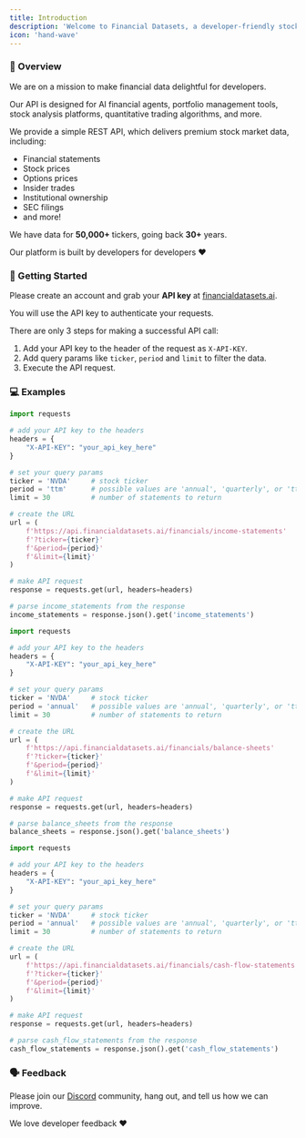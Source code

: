 ```yaml
---
title: Introduction
description: 'Welcome to Financial Datasets, a developer-friendly stock market API.'
icon: 'hand-wave'
---
```


### 👋  Overview
We are on a mission to make financial data delightful for developers.

Our API is designed for AI financial agents, portfolio management tools,
stock analysis platforms, quantitative trading algorithms, and more.

We provide a simple REST API, which delivers premium stock market data, including:
- Financial statements
- Stock prices
- Options prices
- Insider trades
- Institutional ownership
- SEC filings
- and more!

We have data for <b>50,000+</b> tickers, going back <b>30+</b> years.

Our platform is built by developers for developers ❤️

###  🚀  Getting Started
Please create an account and grab your <b>API key</b> at [financialdatasets.ai](https://financialdatasets.ai).

You will use the API key to authenticate your requests.

There are only 3 steps for making a successful API call:
1. Add your API key to the header of the request as `X-API-KEY`.
2. Add query params like `ticker`, `period` and `limit` to filter the data.
3. Execute the API request.

### 💻  Examples

<CodeGroup>

```python Income Statements
import requests

# add your API key to the headers
headers = {
    "X-API-KEY": "your_api_key_here"
}

# set your query params
ticker = 'NVDA'     # stock ticker
period = 'ttm'      # possible values are 'annual', 'quarterly', or 'ttm'
limit = 30          # number of statements to return

# create the URL
url = (
    f'https://api.financialdatasets.ai/financials/income-statements'
    f'?ticker={ticker}'
    f'&period={period}'
    f'&limit={limit}'
)

# make API request
response = requests.get(url, headers=headers)

# parse income_statements from the response
income_statements = response.json().get('income_statements')
```

```python Balance Sheets
import requests

# add your API key to the headers
headers = {
    "X-API-KEY": "your_api_key_here"
}

# set your query params
ticker = 'NVDA'     # stock ticker
period = 'annual'   # possible values are 'annual', 'quarterly', or 'ttm'
limit = 30          # number of statements to return

# create the URL
url = (
    f'https://api.financialdatasets.ai/financials/balance-sheets'
    f'?ticker={ticker}'
    f'&period={period}'
    f'&limit={limit}'
)

# make API request
response = requests.get(url, headers=headers)

# parse balance_sheets from the response
balance_sheets = response.json().get('balance_sheets')
```

```python Cash Flow Statements
import requests

# add your API key to the headers
headers = {
    "X-API-KEY": "your_api_key_here"
}

# set your query params
ticker = 'NVDA'     # stock ticker
period = 'annual'   # possible values are 'annual', 'quarterly', or 'ttm'
limit = 30          # number of statements to return

# create the URL
url = (
    f'https://api.financialdatasets.ai/financials/cash-flow-statements'
    f'?ticker={ticker}'
    f'&period={period}'
    f'&limit={limit}'
)

# make API request
response = requests.get(url, headers=headers)

# parse cash_flow_statements from the response
cash_flow_statements = response.json().get('cash_flow_statements')
```

</CodeGroup>

### 🗣️ Feedback

Please join our [Discord](https://discord.gg/hTtb8wzgSQ) community, hang out, and tell us how we can improve.

We love developer feedback ❤️

